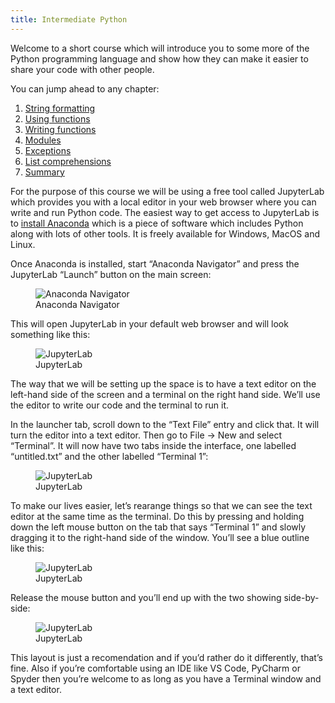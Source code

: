 ```yaml
---
title: Intermediate Python
---
```


Welcome to a short course which will introduce you to some more of the Python programming language and show how they can make it easier to share your code with other people.

You can jump ahead to any chapter:

1. [String formatting](./pages/01%20String%20formatting.qmd)
2. [Using functions](./pages/02%20Using%20functions.qmd)
3. [Writing functions](./pages/03%20Functions.qmd)
4. [Modules](./pages/04%20Modules.qmd)
5. [Exceptions](./pages/05%20Exceptions.qmd)
6. [List comprehensions](./pages/06%20List%20comprehensions.qmd)
7. [Summary](./pages/98%20Summary.qmd)


For the purpose of this course we will be using a free tool called JupyterLab which provides you with a local editor in your web browser where you can write and run Python code. The easiest way to get access to JupyterLab is to [install Anaconda](https://www.anaconda.com/products/individual#Downloads) which is a piece of software which includes Python along with lots of other tools. It is freely available for Windows, MacOS and Linux.

Once Anaconda is installed, start "Anaconda Navigator" and press the JupyterLab "Launch" button on the main screen:

![Anaconda Navigator](./assets/navigator.png "Anaconda Navigator")

This will open JupyterLab in your default web browser and will look something like this:

![JupyterLab](./assets/jupyterlab1.png "JupyterLab")

The way that we will be setting up the space is to have a text editor on the left-hand side of the screen and a terminal on the right hand side. We'll use the editor to write our code and the terminal to run it.

In the launcher tab, scroll down to the "Text File" entry and click that. It will turn the editor into a text editor. Then go to File → New and select "Terminal". It will now have two tabs inside the interface, one labelled "untitled.txt" and the other labelled "Terminal 1":

![JupyterLab](./assets/jupyterlab2.png "JupyterLab")

To make our lives easier, let's rearange things so that we can see the text editor at the same time as the terminal. Do this by pressing and holding down the left mouse button on the tab that says "Terminal 1" and slowly dragging it to the right-hand side of the window. You'll see a blue outline like this:

![JupyterLab](./assets/jupyterlab3.png "JupyterLab")

Release the mouse button and you'll end up with the two showing side-by-side:

![JupyterLab](./assets/jupyterlab4.png "JupyterLab")

This layout is just a recomendation and if you'd rather do it differently, that's fine. Also if you're comfortable using an IDE like VS Code, PyCharm or Spyder then you're welcome to as long as you have a Terminal window and a text editor.

